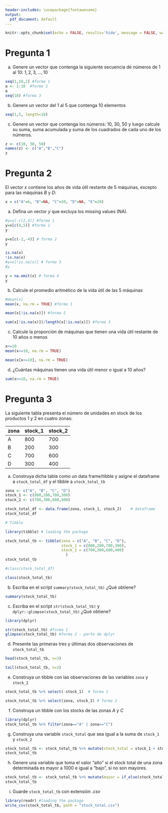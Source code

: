 ```yaml
---
header-includes: \usepackage{fontawesome}
output:
  pdf_document: default
---
```



\begin{center}
			\includegraphics[width=5cm]{logo_ingcomercial.jpg}\\
			\LARGE{\textbf{Econometría I}}\\
			\textbf{Guía de Ejercicios 1}\\
			\vspace{0.2cm}
			\textit{Vectores, data frames y tibbles}
\end{center}
\vspace{1cm}
\begin{flushright}
  \textbf{Profesor}: \textit{Víctor Macías E.}  
\end{flushright}


```r
knitr::opts_chunk$set(echo = FALSE, results='hide', message = FALSE, warning = FALSE)
```


# Pregunta 1

(a) Genere un vector que contenga la siguiente secuencia de números de 1 al 10: ${1,2,3,...,10}$
```r
seq(1,10,2) #forma 1
a <- 1:10  #forma 2
a
seq(10) #forma 3
```

(b) Genere un vector del 1 al 5 que contenga 10 elementos

```r
seq(1,5, length=10)
```

(c) Genere un vector que contenga los números: 10, 30, 50 y luego calcule su suma, suma acumulada y suma de los cuadrados de cada uno de los números. 

```r
z <- c(10, 30, 50)
names(z) <- c("A","B","C")
z
```

# Pregunta 2

El vector $x$ contiene los años de vida útil restante de 5 máquinas, excepto para las máquinas $B$ y $D$:

```r
x = c("A"=6, "B"=NA, "C"=10, "D"=NA, "E"=20)
```


(a) Defina un vector $y$ que excluya los missing values (NA).

```r
#y=x[-c(2,4)] #forma 1
y=x[c(4,5)] #forma 1
y
```
```r
y=x[c(-2,-4)] # forma 2
y
```
```r
is.na(x)
!is.na(x)
#y=x[!is.na(x)] # forma 3
#y
```

```r
y = na.omit(x) # forma 4
y
```

(b) Calcule el promedio aritmético de la vida útil de las 5 máquinas

```r
#mean(x)
mean(x, na.rm = TRUE) #forma 1
```

```r
mean(x[!is.na(x)]) #forma 2
```

```r
sum(x[!is.na(x)])/length(x[!is.na(x)]) #forma 3
```

(c) Calcule la proporción de máquinas que tienen una vida útil restante de 10 años o menos

```r
x<=10
mean(x<=10, na.rm = TRUE)

mean(x[x<=10], na.rm = TRUE)
```

(d) ¿Cuántas máquinas tienen una vida útil menor o igual a 10 años?

```r
sum(x<=10, na.rm = TRUE)
```

# Pregunta 3

La siguiente tabla presenta el número de unidades en stock de los productos $1$ y $2$ en cuatro zonas:

zona    | stock_1 | stock_2 
---   |---       | ----     
A  |  800        |  700       
B  |  200        |  300       
C  |  700        |  600        
D  |  300        |  400        


(a) Construya dicha tabla como un data frame/tibble y asigne el dataframe a `stock_total_df` y el tibble a `stock_total_tb`

```r
zona <- c("A", "B", "C", "D")
stock_1 <- c(800,200,700,300)
stock_2 <- c(700,300,600,400)

stock_total_df <- data.frame(zona, stock_1, stock_2)    # dataframe
stock_total_df 
```

```r
# Tibble

library(tibble) # loading the package

stock_total_tb <- tibble(zona = c("A", "B", "C", "D"),
                         stock_1 = c(800,200,700,300),
                         stock_2 = c(700,300,600,400)
                           )
stock_total_tb
```


```r
#class(stock_total_df)

class(stock_total_tb)
```


(b) Escriba en el script `summary(stock_total_tb)` ¿Qué obtiene?

```r
summary(stock_total_tb)
```

(c) Escriba en el script `str(stock_total_tb)` y `dplyr::glimpse(stock_total_tb)` ¿Qué obtiene?  

```r
library(dplyr)

str(stock_total_tb) #forma 1
glimpse(stock_total_tb) #forma 2 - parte de dplyr

```

(d) Presente las primeras tres y últimas dos observaciones de `stock_total_tb` 

```r
head(stock_total_tb, n=3)
```
```r
tail(stock_total_tb, n=2)
```

(e) Construya un tibble con las observaciones de las variables `zona` y `stock_2` 

```r

stock_total_tb %>% select(-stock_1)  # forma 1

stock_total_tb %>% select(zona, stock_2) # forma 2
```

(f) Construya un tibble con los stocks de las zonas $A$ y $C$

```r
library(dplyr)
stock_total_tb %>% filter(zona=="A" | zona=="C")
```

(g) Construya una variable `stock_total` que sea igual a la suma de `stock_1` y `stock_2`

```r
stock_total_tb <- stock_total_tb %>% mutate(stock_total = stock_1 + stock_2)
stock_total_tb

```

(h) Genere una variable que toma el valor "alto" si el stock total de una zona determinada es mayor a 1000 e igual a "bajo", si no son mayores. 

```r
stock_total_tb <- stock_total_tb %>% mutate(mayor = if_else(stock_total > 1000, "alto", "bajo"))
stock_total_tb
```

(i) Guarde `stock_total_tb` con extensión $.csv$

```r
library(readr) #loading the package
write_csv(stock_total_tb, path = "stock_total.csv")


```







